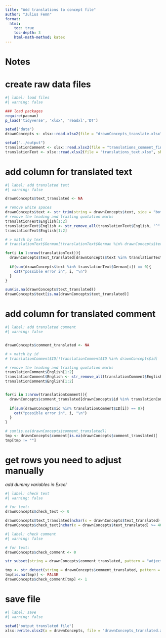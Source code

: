 ---
title: "Add translations to concept file"
author: "Julius Fenn"
format:
  html:
    toc: true
    toc-depth: 3
    html-math-method: katex
---



# Notes


# create raw data files

```{r}
#| label: load files
#| warning: false

### load packages
require(pacman)
p_load('tidyverse', 'xlsx', 'readxl','DT')

setwd("data")
drawnConcepts <- xlsx::read.xlsx2(file = "drawnConcepts_translate.xlsx", sheetIndex = 1, encoding = "UTF-8", header = TRUE)

setwd("../output")
translationComment <- xlsx::read.xlsx2(file = "translations_comment_final.xlsx", sheetIndex = 1, encoding = "UTF-8", header = TRUE)
translationText <- xlsx::read.xlsx2(file = "translations_text.xlsx", sheetIndex = 1, encoding = "UTF-8", header = TRUE)
```



# add column for translated text


```{r}
#| label: add translated text
#| warning: false

drawnConcepts$text_translated <- NA

# remove white spaces
drawnConcepts$text <- str_trim(string = drawnConcepts$text, side = "both")
# remove the leading and trailing quotation marks
translationText$English[1:2]
translationText$English <- str_remove_all(translationText$English, '^"|"$')
translationText$English[1:2]

# > match by text
# translationText$German[!translationText$German %in% drawnConcepts$text]

for(i in 1:nrow(translationText)){
  drawnConcepts$text_translated[drawnConcepts$text %in% translationText$German[i]] <- translationText$English[i]
  
  if(sum(drawnConcepts$text %in% translationText$German[i]) == 0){
    cat("possible error in", i, "\n")
  }
}

sum(is.na(drawnConcepts$text_translated))
drawnConcepts$text[is.na(drawnConcepts$text_translated)]
```



# add column for translated comment


```{r}
#| label: add translated comment
#| warning: false


drawnConcepts$comment_translated <- NA

# > match by id
# translationComment$ID[!translationComment$ID %in% drawnConcepts$id]

# remove the leading and trailing quotation marks
translationComment$English[1:2]
translationComment$English <- str_remove_all(translationComment$English, '^"|"$')
translationComment$English[1:2]


for(i in 1:nrow(translationComment)){
  drawnConcepts$comment_translated[drawnConcepts$id %in% translationComment$ID[i]] <- translationComment$English[i]
  
  if(sum(drawnConcepts$id %in% translationComment$ID[i]) == 0){
    cat("possible error in", i, "\n")
  }
}

# sum(is.na(drawnConcepts$comment_translated))
tmp <- drawnConcepts$comment[is.na(drawnConcepts$comment_translated)]
tmp[tmp != ""]
```


# get rows you need to adjust manually

*add dummy variables in Excel*

```{r}
#| label: check text
#| warning: false

# for text:
drawnConcepts$check_text <- 0

drawnConcepts$text_translated[nchar(x = drawnConcepts$text_translated) >= 40]
drawnConcepts$check_text[nchar(x = drawnConcepts$text_translated) >= 40] <- 1
```
```{r}
#| label: check comment
#| warning: false

# for text:
drawnConcepts$check_comment <- 0

str_subset(string = drawnConcepts$comment_translated, pattern = "adjectives")

tmp <- str_detect(string = drawnConcepts$comment_translated, pattern = "adjectives")
tmp[is.na(tmp)] <- FALSE
drawnConcepts$check_comment[tmp] <- 1
```


# save file

```{r}
#| label: save
#| warning: false

setwd("output translated file")
xlsx::write.xlsx2(x = drawnConcepts, file = "drawnConcepts_translated.xlsx")
```
